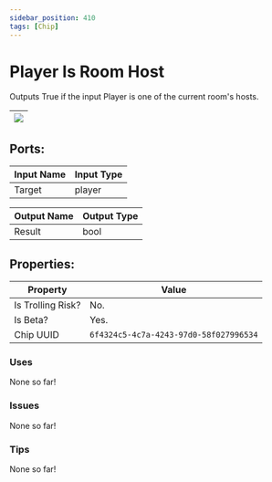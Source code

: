 ```yaml
---
sidebar_position: 410
tags: [Chip]
---
```


# Player Is Room Host


Outputs True if the input Player is one of the current room's hosts.

| ![](https://images-ext-2.discordapp.net/external/MPmIaQzlEPmgGWlgi-WxBBXt0Bjv_zWPkg1y1f_sy3s/https/www.recroomcircuits.com/image/circuit/absolute-value?width=206&height=108) |
|-----|

## Ports:

| Input Name | Input Type |
|-----------|-----------|
| Target | player |

| Output Name | Output Type |
|-----------|-----------|
| Result | bool |

## Properties:

| Property  | Value |
|-------------------|-----------|
| Is Trolling Risk? | No. |
| Is Beta? | Yes. |
| Chip UUID | `6f4324c5-4c7a-4243-97d0-58f027996534` |

### Uses
None so far!

### Issues
None so far!

### Tips
None so far!
